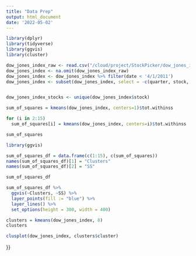 ```yaml
---
title: "Data Prep"
output: html_document
date: '2022-05-02'
---
```


```r

library(dplyr)
library(tidyverse)
library(ggvis)
library(cluster)

dow_jones_index_raw <- read.csv("/cloud/project/StockPicker/dow_jones_index.data")
dow_jones_index <- na.omit(dow_jones_index_raw)
dow_jones_index <- dow_jones_index %>% filter(date < '4/1/2011')
dow_jones_index <- subset(dow_jones_index, select = -c(quarter, stock, date, open, high, low, close, volume, previous_weeks_volume, next_weeks_open, next_weeks_close, percent_change_next_weeks_price ))


dow_jones_index_stocks <- unique(dow_jones_index$stock)
```

```r
sum_of_squares = kmeans(dow_jones_index, centers=1)$tot.withinss

for (i in 2:15)
  sum_of_squares[i] = kmeans(dow_jones_index, centers=i)$tot.withinss

sum_of_squares
```

```r
library(ggvis)

sum_of_squares_df = data.frame(c(1:15), c(sum_of_squares))
names(sum_of_squares_df)[1] = "Clusters"
names(sum_of_squares_df)[2] = "SS"

sum_of_squares_df

sum_of_squares_df %>%
  ggvis(~Clusters, ~SS) %>%
  layer_points(fill := "blue") %>%
  layer_lines() %>%
  set_options(height = 300, width = 400)
```

```r
clusters = kmeans(dow_jones_index, 8)
clusters

clusplot(dow_jones_index, clusters$cluster)
```
}}
